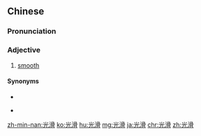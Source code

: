 ==Chinese==
{{zh-forms}}

===Pronunciation===
{{zh-pron
|m=guānghuá,tl=y
|c=gwong1 waat6
|h=pfs=kông-va̍t
|mn=kng-ku̍t
|cat=a
}}

===Adjective===
{{zh-adj}}

# [[smooth]]

====Synonyms====
* {{zh-l|平滑}}
* {{qualifier|Sichuan}} {{zh-l|𨤡}}

[[zh-min-nan:光滑]]
[[ko:光滑]]
[[hu:光滑]]
[[mg:光滑]]
[[ja:光滑]]
[[chr:光滑]]
[[zh:光滑]]